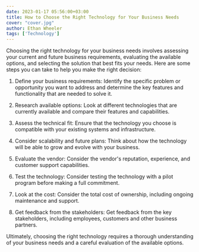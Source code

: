 ```yaml
---
date: 2023-01-17 05:56:00+03:00
title: How to Choose the Right Technology for Your Business Needs
cover: "cover.jpg"
author: Ethan Wheeler
tags: ['Technology']
---
```


Choosing the right technology for your business needs involves assessing your current and future business requirements, evaluating the available options, and selecting the solution that best fits your needs. Here are some steps you can take to help you make the right decision:

1. Define your business requirements: Identify the specific problem or opportunity you want to address and determine the key features and functionality that are needed to solve it.

2. Research available options: Look at different technologies that are currently available and compare their features and capabilities.

3. Assess the technical fit: Ensure that the technology you choose is compatible with your existing systems and infrastructure.

4. Consider scalability and future plans: Think about how the technology will be able to grow and evolve with your business.

5. Evaluate the vendor: Consider the vendor's reputation, experience, and customer support capabilities.

6. Test the technology: Consider testing the technology with a pilot program before making a full commitment.

7. Look at the cost: Consider the total cost of ownership, including ongoing maintenance and support.

8. Get feedback from the stakeholders: Get feedback from the key stakeholders, including employees, customers and other business partners.

Ultimately, choosing the right technology requires a thorough understanding of your business needs
and a careful evaluation of the available options.
